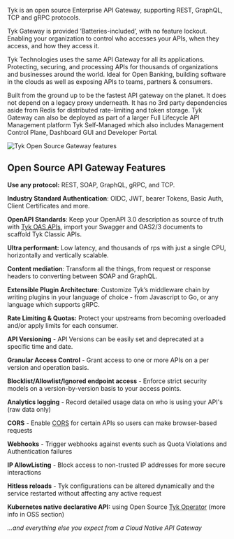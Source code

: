 ---
---
Tyk is an open source Enterprise API Gateway, supporting REST, GraphQL, TCP and gRPC protocols.

Tyk Gateway is provided ‘Batteries-included’, with no feature lockout. Enabling your organization to control who accesses your APIs, when they access, and how they access it.

Tyk Technologies uses the same API Gateway for all its applications. Protecting, securing, and processing APIs for thousands of organizations and businesses around the world. Ideal for Open Banking, building software in the clouds as well as exposing APIs to teams, partners & consumers.

Built from the ground up to be the fastest API gateway on the planet. It does not depend on a legacy proxy underneath. It has no 3rd party dependencies aside from Redis for distributed rate-limiting and token storage. Tyk Gateway can also be deployed as part of a larger Full Lifecycle API Management platform Tyk Self-Managed which also includes Management Control Plane, Dashboard GUI and Developer Portal.

<img src="/img/diagrams/gateway4.png" alt="Tyk Open Source Gateway features" />

## Open Source API Gateway Features

**Use any protocol:** REST, SOAP, GraphQL, gRPC, and TCP.

**Industry Standard Authentication**: OIDC, JWT, bearer Tokens, Basic Auth, Client Certificates and more.

**OpenAPI Standards**: Keep your OpenAPI 3.0 description as source of truth with [Tyk OAS APIs](/api-management/gateway-config-managing-oas#), import your Swagger and OAS2/3 documents to scaffold Tyk Classic APIs.

**Ultra performant:** Low latency, and thousands of rps with just a single CPU, horizontally and vertically scalable.

**Content mediation**: Transform all the things, from request or response headers to converting between SOAP and GraphQL. 

**Extensible Plugin Architecture**: Customize Tyk’s middleware chain by writing plugins in your language of choice - from Javascript to Go, or any language which supports gRPC.

**Rate Limiting & Quotas:** Protect your upstreams from becoming overloaded and/or apply limits for each consumer. 

**API Versioning** - API Versions can be easily set and deprecated at a specific time and date.

**Granular Access Control** - Grant access to one or more APIs on a per version and operation basis.

**Blocklist/Allowlist/Ignored endpoint access** - Enforce strict security models on a version-by-version basis to your access points.

**Analytics logging** - Record detailed usage data on who is using your API's (raw data only)

**CORS** - Enable [CORS](https://tyk.io/docs/api-management/gateway-config-tyk-classic#cors/) for certain APIs so users can make browser-based requests

**Webhooks** - Trigger webhooks against events such as Quota Violations and Authentication failures

**IP AllowListing** - Block access to non-trusted IP addresses for more secure interactions

**Hitless reloads** - Tyk configurations can be altered dynamically and the service restarted without affecting any active request

**Kubernetes native declarative API:** using Open Source [Tyk Operator](https://github.com/TykTechnologies/tyk-operator) (more info in OSS section)

_...and everything else you expect from a Cloud Native API Gateway_
